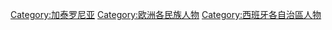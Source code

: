 {{Commons cat|People of Catalonia}}

[[Category:加泰罗尼亚|Category:加泰罗尼亚]]
[[Category:欧洲各民族人物|Category:欧洲各民族人物]]
[[Category:西班牙各自治區人物|Category:西班牙各自治區人物]]